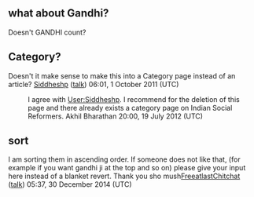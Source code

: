 <article id="7555186" title=Talk:Social reformers of India>
	<talkpage id="7555186" title="Talk:Social reformers of India">
{{WikiProject Biography
|living=no
|class=Stub
|listas=Social Reformers Of India
}}
{{WikiProject India|class=Stub
|importance=low
|politics-importance=low
|politics=yes
}}

== what about Gandhi? ==

Doesn't GANDHI count?

== Category? ==

Doesn't it make sense to make this into a Category page instead of an article? [[User:Siddheshp|Siddheshp]] ([[User talk:Siddheshp|talk]]) 06:01, 1 October 2011 (UTC)
:I agree with [[User:Siddheshp]]. I recommend for the deletion of this page and there already exists a category page on Indian Social Reformers. Akhil Bharathan 20:00, 19 July 2012 (UTC)

== sort ==

I am sorting them in ascending order. If someone does not like that, (for example if you want gandhi ji at the top and so on) please give your input here instead of a blanket revert. Thank you sho mush[[User:FreeatlastChitchat|FreeatlastChitchat]] ([[User talk:FreeatlastChitchat|talk]]) 05:37, 30 December 2014 (UTC)
	</talkpage>
</article>